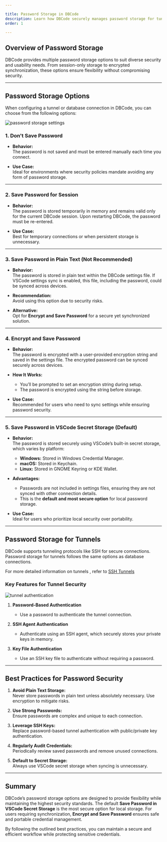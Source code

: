 ```yaml
---

title: Password Storage in DBCode  
description: Learn how DBCode securely manages password storage for tunnels and connections, ensuring confidentiality and integrity in your database workflows.  
order: 1

---
```


## **Overview of Password Storage**

DBCode provides multiple password storage options to suit diverse security and usability needs. From session-only storage to encrypted synchronization, these options ensure flexibility without compromising security.  

---

## **Password Storage Options**

When configuring a tunnel or database connection in DBCode, you can choose from the following options:

   ![password storage settings](./password-storage-settings.png)

### **1. Don't Save Password**  
- **Behavior:**  
  The password is not saved and must be entered manually each time you connect.  

- **Use Case:**  
  Ideal for environments where security policies mandate avoiding any form of password storage.  

---

### **2. Save Password for Session**  
- **Behavior:**  
  The password is stored temporarily in memory and remains valid only for the current DBCode session. Upon restarting DBCode, the password must be re-entered.  

- **Use Case:**  
  Best for temporary connections or when persistent storage is unnecessary.  

---

### **3. Save Password in Plain Text (Not Recommended)**  
- **Behavior:**  
  The password is stored in plain text within the DBCode settings file. If VSCode settings sync is enabled, this file, including the password, could be synced across devices.  

- **Recommendation:**  
  Avoid using this option due to security risks.  

- **Alternative:**  
  Opt for **Encrypt and Save Password** for a secure yet synchronized solution.  

---

### **4. Encrypt and Save Password**  
- **Behavior:**  
  The password is encrypted with a user-provided encryption string and saved in the settings file. The encrypted password can be synced securely across devices.  

- **How It Works:**  
  - You’ll be prompted to set an encryption string during setup.  
  - The password is encrypted using the string before storage.  

- **Use Case:**  
  Recommended for users who need to sync settings while ensuring password security.  

---

### **5. Save Password in VSCode Secret Storage (Default)**  
- **Behavior:**  
  The password is stored securely using VSCode’s built-in secret storage, which varies by platform:  
  - **Windows:** Stored in Windows Credential Manager.  
  - **macOS:** Stored in Keychain.  
  - **Linux:** Stored in GNOME Keyring or KDE Wallet.  

- **Advantages:**  
  - Passwords are not included in settings files, ensuring they are not synced with other connection details.  
  - This is the **default and most secure option** for local password storage.  

- **Use Case:**  
  Ideal for users who prioritize local security over portability.  

---

## **Password Storage for Tunnels**

DBCode supports tunneling protocols like SSH for secure connections. Password storage for tunnels follows the same options as database connections. 

For more detailed information on tunnels , refer to [SSH Tunnels](/docs/connections/ssh-tunnels)

### **Key Features for Tunnel Security**  

   ![tunnel authentication](./tunnel-authentication.png)

1. **Password-Based Authentication**  
   - Use a password to authenticate the tunnel connection.  

2. **SSH Agent Authentication**  
   - Authenticate using an SSH agent, which securely stores your private keys in memory.    

3. **Key File Authentication**  
   - Use an SSH key file to authenticate without requiring a password.

---

## **Best Practices for Password Security**

1. **Avoid Plain Text Storage:**  
   Never store passwords in plain text unless absolutely necessary. Use encryption to mitigate risks.  

2. **Use Strong Passwords:**  
   Ensure passwords are complex and unique to each connection.  

3. **Leverage SSH Keys:**  
   Replace password-based tunnel authentication with public/private key authentication.  

4. **Regularly Audit Credentials:**  
   Periodically review saved passwords and remove unused connections.  

5. **Default to Secret Storage:**  
   Always use VSCode secret storage when syncing is unnecessary.  

---

## **Summary**

DBCode’s password storage options are designed to provide flexibility while maintaining the highest security standards. The default **Save Password in VSCode Secret Storage** is the most secure option for local storage. For users requiring synchronization, **Encrypt and Save Password** ensures safe and portable credential management.  

By following the outlined best practices, you can maintain a secure and efficient workflow while protecting sensitive credentials.  
